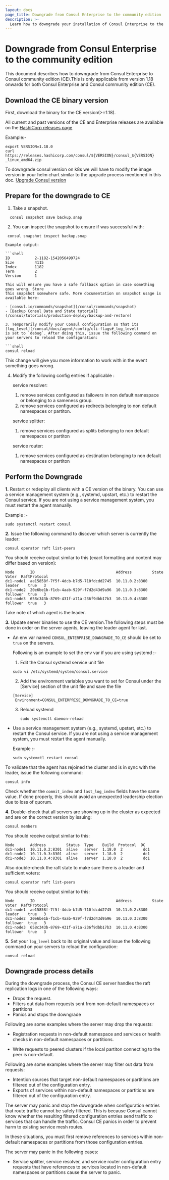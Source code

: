 ```yaml
---
layout: docs
page_title: Downgrade from Consul Enterprise to the community edition
description: >-
  Learn how to downgrade your installation of Consul Enterprise to the free Consul community edition (CE)
---
```


# Downgrade from Consul Enterprise to the community edition

This document describes how to downgrade from Consul Enterprise to Consul community edition (CE).This is only applicable from version 1.18 onwards for both Consul Enterprise and Consul community edition (CE).

## Download the CE binary version

First, download the binary for the CE version(>=1.18).

<Tabs>
<Tab heading="Binary">

All current and past versions of the CE and Enterprise releases are
available on the [HashiCorp releases page](https://releases.hashicorp.com/consul)

Example:-
```shell
export VERSION=1.18.0
curl https://releases.hashicorp.com/consul/${VERSION}/consul_${VERSION} _linux_amd64.zip
```

</Tab>
<Tab heading="Kubernetes">

To downgrade consul version on k8s we will have to modify the image version in your helm chart similar to the upgrade process mentioned in this doc.
  [Upgrade Consul version](https://developer.hashicorp.com/consul/docs/k8s/upgrade#upgrade-consul-version)

</Tab>

</Tabs>

## Prepare for the downgrade to CE

1. Take a snapshot.
  ```shell
    consul snapshot save backup.snap
  ```
2. You can inspect the snapshot to ensure if was successful with:

  ```shell
   consul snapshot inspect backup.snap

Example output:

  ```shell
  ID           2-1182-1542056499724
  Size         4115
  Index        1182
  Term         2
  Version      1

This will ensure you have a safe fallback option in case something goes wrong. Store
this snapshot somewhere safe. More documentation on snapshot usage is available here:

- [consul.io/commands/snapshot](/consul/commands/snapshot)
- [Backup Consul Data and State tutorial](/consul/tutorials/production-deploy/backup-and-restore)

3. Temporarily modify your Consul configuration so that its [log_level](/consul/docs/agent/config/cli-flags#_log_level)
is set to `debug`. After doing this, issue the following command on your servers to reload the configuration:

```shell
consul reload
```

This change will give you more information to work with in the event something goes wrong.

4. Modify the following config entries if applicable :

    service resolver: 
    1. remove  services configured as failovers in non default namespace or belonging to a sameness group. 
    2. remove services configured as redirects belonging to non default namespaces or partiton.

    service splitter: 
    1. remove services configured as splits belonging to non default namespaces or partiton

    service router:
    1. remove services configured as destination belonging to non default namespaces or partiton


## Perform the Downgrade

**1.** Restart or redeploy all clients with a CE version of the binary. You can use a service management system (e.g., systemd, upstart, etc.) to restart the Consul service. If you are not using a service management system, you must restart the  agent manually.

 Example :- 
   ```shell
   sudo systemctl restart consul
   ```

**2.** Issue the following command to discover which server is currently the leader:

```shell
consul operator raft list-peers
```

You should receive output similar to this (exact formatting and content may differ based on version):

```shell
Node       ID                                    Address         State     Voter  RaftProtocol
dc1-node1  ae15858f-7f5f-4dcb-b7d5-710fdcdd2745  10.11.0.2:8300  leader    true   3
dc1-node2  20e6be1b-f1cb-4aab-929f-f7d2d43d9a96  10.11.0.3:8300  follower  true   3
dc1-node3  658c343b-8769-431f-a71a-236f9dbb17b3  10.11.0.4:8300  follower  true   3
```
Take note of which agent is the leader.



**3.** Update server binaries to use the CE version.The following steps must be done in order on the server agents, leaving the leader
agent for last.
 - An env var named `CONSUL_ENTERPRISE_DOWNGRADE_TO_CE` should be set to `true` on the servers. 

   Following is an example to set the env var if you are using systemd :- 
   1. Edit the Consul systemd service unit file
    ```shell
    sudo vi /etc/systemd/system/consul.service
    ```
   2. Add the environment variables you want to set for Consul under the [Service] section of the unit file and save the file
     ```shell
     [Service]
      Environment=CONSUL_ENTERPRISE_DOWNGRADE_TO_CE=true
     ```
   3. Reload systemd
      ```shell
      sudo systemctl daemon-reload
      ```
    
 - Use a service management system (e.g., systemd, upstart, etc.) to restart the Consul service. If you are not using a service management system, you must restart the agent manually.

   Example :- 
   ```shell
   sudo systemctl restart consul
   ```

To validate that the agent has rejoined the cluster and is in sync with the leader, issue the
following command:

```shell
consul info
```

Check whether the `commit_index` and `last_log_index` fields have the same value. If done properly,
this should avoid an unexpected leadership election due to loss of quorum.

**4.** Double-check that all servers are showing up in the cluster as expected and are on 
the correct version by issuing:

```shell
consul members
```

You should receive output similar to this:

```shell
Node       Address         Status  Type    Build  Protocol  DC
dc1-node1  10.11.0.2:8301  alive   server  1.18.0  2         dc1
dc1-node2  10.11.0.3:8301  alive   server  1.18.0  2         dc1
dc1-node3  10.11.0.4:8301  alive   server  1.18.0  2         dc1
```

Also double-check the raft state to make sure there is a leader and sufficient voters:

```shell
consul operator raft list-peers
```

You should receive output similar to this:

```shell
Node       ID                                    Address         State     Voter  RaftProtocol
dc1-node1  ae15858f-7f5f-4dcb-b7d5-710fdcdd2745  10.11.0.2:8300  leader    true   3
dc1-node2  20e6be1b-f1cb-4aab-929f-f7d2d43d9a96  10.11.0.3:8300  follower  true   3
dc1-node3  658c343b-8769-431f-a71a-236f9dbb17b3  10.11.0.4:8300  follower  true   3
```

**5.** Set your `log_level` back to its original value and issue the following command
on your servers to reload the configuration:

```shell
consul reload
```

## Downgrade process details

During the downgrade process, the Consul CE server handles the raft replication logs in one of the following ways:

- Drops the request. 
- Filters out data from requests sent from non-default namespaces or partitions
- Panics and stops the downgrade 

Following are some examples where the server may drop the requests: 

- Registration requests in non-default namespace and services or health checks in non-default namespaces or partitions.

- Write requests to peered clusters if the local partiton connecting to the peer is non-default. 

Following are some examples where the server may filter out data from requests:

- Intention sources that target non-default namespaces or partitions are filtered out of the configuration entry.
- Exports of services within non-default namespaces or partitions are filtered out of the configuration entry.

The server may panic and stop the downgrade when configuration entries that route traffic cannot be safely filtered. This is because Consul cannot know whether the resulting filtered configuration entries send traffic to services that can handle the traffic. Consul CE panics in order to prevent harm to existing service mesh routes.

In these situations, you must first remove references to services within non-default namespaces or partitions from those configuration entries. 
  
The server may panic in the following cases:

- Service splitter, service resolver, and service router configuration entry requests that have references to services located in non-default namespaces or partitions cause the server to panic.